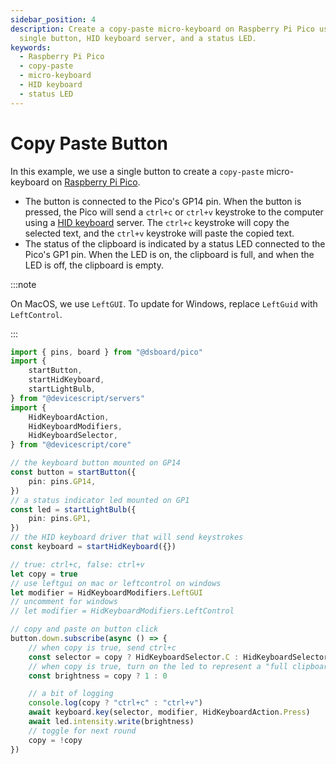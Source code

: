 ```yaml
---
sidebar_position: 4
description: Create a copy-paste micro-keyboard on Raspberry Pi Pico using a
  single button, HID keyboard server, and a status LED.
keywords:
  - Raspberry Pi Pico
  - copy-paste
  - micro-keyboard
  - HID keyboard
  - status LED
---
```


# Copy Paste Button

In this example, we use a single button to create a `copy-paste` micro-keyboard
on [Raspberry Pi Pico](/devices/rp2040).

-   The button is connected to the Pico's GP14 pin. When the button is pressed, the Pico will send a `ctrl+c` or `ctrl+v` keystroke to the computer using a [HID keyboard](/api/servers/hidkeyboard) server.
    The `ctrl+c` keystroke will copy the selected text, and the `ctrl+v` keystroke will paste the copied text.
-   The status of the clipboard is indicated by a status LED connected to the Pico's GP1 pin. When the LED is on, the clipboard is full, and when the LED is off, the clipboard is empty.

:::note

On MacOS, we use `LeftGUI`. To update for Windows, replace `LeftGuid` with `LeftControl`.

:::

```ts
import { pins, board } from "@dsboard/pico"
import {
    startButton,
    startHidKeyboard,
    startLightBulb,
} from "@devicescript/servers"
import {
    HidKeyboardAction,
    HidKeyboardModifiers,
    HidKeyboardSelector,
} from "@devicescript/core"

// the keyboard button mounted on GP14
const button = startButton({
    pin: pins.GP14,
})
// a status indicator led mounted on GP1
const led = startLightBulb({
    pin: pins.GP1,
})
// the HID keyboard driver that will send keystrokes
const keyboard = startHidKeyboard({})

// true: ctrl+c, false: ctrl+v
let copy = true
// use leftgui on mac or leftcontrol on windows
let modifier = HidKeyboardModifiers.LeftGUI
// uncomment for windows
// let modifier = HidKeyboardModifiers.LeftControl

// copy and paste on button click
button.down.subscribe(async () => {
    // when copy is true, send ctrl+c
    const selector = copy ? HidKeyboardSelector.C : HidKeyboardSelector.V
    // when copy is true, turn on the led to represent a "full clipboard"
    const brightness = copy ? 1 : 0

    // a bit of logging
    console.log(copy ? "ctrl+c" : "ctrl+v")
    await keyboard.key(selector, modifier, HidKeyboardAction.Press)
    await led.intensity.write(brightness)
    // toggle for next round
    copy = !copy
})
```
